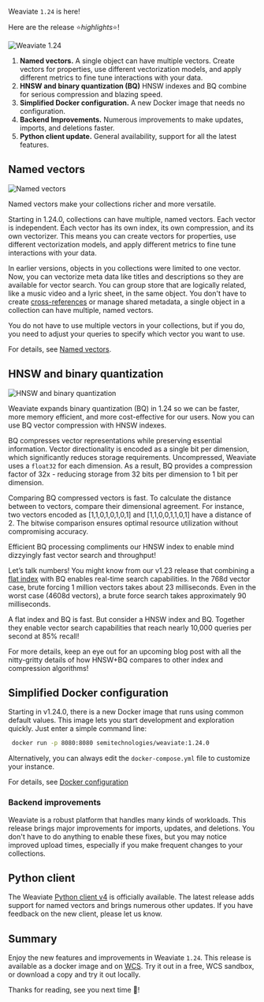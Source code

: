 Weaviate `1.24` is here!

Here are the release ⭐️*highlights*⭐️!

![Weaviate 1.24](./img/hero.png)

1. **Named vectors.** A single object can have multiple vectors. Create vectors for properties, use different vectorization models, and apply different metrics to fine tune interactions with your data.
1. **HNSW and binary quantization (BQ)** HNSW indexes and BQ combine for serious compression and blazing speed.
1. **Simplified Docker configuration.** A new Docker image that needs no configuration. 
1. **Backend Improvements.** Numerous improvements to make updates, imports, and deletions faster.  
1. **Python client update.**  General availability, support for all the latest features.

## Named vectors

![Named vectors](./img/multi-vector.png)

Named vectors make your collections richer and more versatile.
 
Starting in 1.24.0, collections can have multiple, named vectors. Each vector is independent. Each vector has its own index, its own compression, and its own vectorizer. This means you can create vectors for properties, use different vectorization models, and apply different metrics to fine tune interactions with your data.

In earlier versions, objects in you collections were limited to one vector. Now, you can vectorize meta data like titles and descriptions so they are available for vector search. You can group store that are logically related, like a music video and a lyric sheet, in the same object. You don't have to create [cross-references](/developers/weaviate/manage-data/cross-references) or manage shared metadata, a single object in a collection can have multiple, named vectors.

You do not have to use multiple vectors in your collections, but if you do, you need to adjust your queries to specify which vector you want to use. 

For details, see [Named vectors](/developers/weaviate/config-refs/schema/multi-vector).

## HNSW and binary quantization 

![HNSW and binary quantization](./img/hnsw-and-bq.png)

Weaviate expands binary quantization (BQ) in 1.24 so we can be faster, more memory efficient, and more cost-effective for our users. Now you can use BQ vector compression with HNSW indexes.

BQ compresses vector representations while preserving essential information. Vector directionality is encoded as a single bit per dimension, which significantly reduces storage requirements. Uncompressed, Weaviate uses a `float32` for each dimension. As a result, BQ provides a compression factor of 32x - reducing storage from 32 bits per dimension to 1 bit per dimension.

Comparing BQ compressed vectors is fast. To calculate the distance between to vectors, compare their dimensional agreement. For instance, two vectors encoded as [1,1,0,1,0,1,0,1] and [1,1,0,0,1,1,0,1] have a distance of 2. The bitwise comparison ensures optimal resource utilization without compromising accuracy. 

Efficient BQ processing compliments our HNSW index to enable mind dizzyingly fast vector search and throughput!

Let’s talk numbers! You might know from our v1.23 release that combining a [flat index](/developers/weaviate/concepts/vector-index#flat-index) with BQ enables real-time search capabilities. In the 768d vector case, brute forcing 1 million vectors takes about 23 milliseconds. Even in the worst case (4608d vectors), a brute force search takes approximately 90 milliseconds.

A flat index and BQ is fast. But consider a HNSW index and BQ. Together they enable vector search capabilities that reach nearly 10,000 queries per second at 85% recall!

For more details, keep an eye out for an upcoming blog post with all the nitty-gritty details of how HNSW+BQ compares to other index and compression algorithms!

## Simplified Docker configuration

Starting in v1.24.0, there is a new Docker image that runs using common default values. This image lets you start development and exploration quickly. Just enter a simple command line:

```bash
 docker run -p 8080:8080 semitechnologies/weaviate:1.24.0
```

 Alternatively, you can always edit the `docker-compose.yml` file to customize your instance.

For details, see [Docker configuration](/developers/weaviate/installation/docker-compose)

### Backend improvements

Weaviate is a robust platform that handles many kinds of workloads. This release brings major improvements for imports, updates, and deletions. You don't have to do anything to enable these fixes, but you may notice improved upload times, especially if you make frequent changes to your collections.

## Python client

The Weaviate [Python client v4](/developers/weaviate/client-libraries/python) is officially available. The latest release adds support for named vectors and brings numerous other updates. If you have feedback on the new client, please let us know. 

## Summary

Enjoy the new features and improvements in Weaviate `1.24`. This release is available as a docker image and on [WCS](https://console.weaviate.cloud/). Try it out in a free, WCS sandbox, or download a copy and try it out locally.

Thanks for reading, see you next time 👋!
